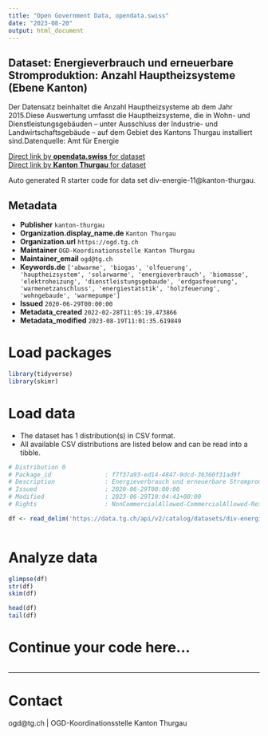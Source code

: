 ```yaml
---
title: "Open Government Data, opendata.swiss"
date: "2023-08-20"
output: html_document
---
```


## Dataset: Energieverbrauch und erneuerbare Stromproduktion: Anzahl Hauptheizsysteme (Ebene Kanton)

Der Datensatz beinhaltet die Anzahl Hauptheizsysteme ab dem Jahr 2015.Diese Auswertung umfasst die Hauptheizsysteme, die in Wohn- und Dienstleistungsgebäuden – unter Ausschluss der Industrie- und Landwirtschaftsgebäude – auf dem Gebiet des Kantons Thurgau installiert sind.Datenquelle: Amt für Energie

[Direct link by **opendata.swiss** for dataset](https://opendata.swiss/de/dataset/energieverbrauch-und-erneuerbare-stromproduktion-anzahl-hauptheizsysteme-ebene-kanton)<br>
[Direct link by **Kanton Thurgau** for dataset](https://data.tg.ch/explore/dataset/div-energie-11/)

Auto generated R starter code for data set div-energie-11@kanton-thurgau.

## Metadata

- **Publisher** `kanton-thurgau`
- **Organization.display_name.de** `Kanton Thurgau`
- **Organization.url** `https://ogd.tg.ch`
- **Maintainer** `OGD-Koordinationsstelle Kanton Thurgau`
- **Maintainer_email** `ogd@tg.ch`
- **Keywords.de** `['abwarme', 'biogas', 'olfeuerung', 'hauptheizsystem', 'solarwarme', 'energieverbrauch', 'biomasse', 'elektroheizung', 'dienstleistungsgebaude', 'erdgasfeuerung', 'warmenetzanschluss', 'energiestatstik', 'holzfeuerung', 'wohngebaude', 'warmepumpe']`
- **Issued** `2020-06-29T00:00:00`
- **Metadata_created** `2022-02-28T11:05:19.473866`
- **Metadata_modified** `2023-08-19T11:01:35.619849`


# Load packages

```r

library(tidyverse)
library(skimr)

```

# Load data

-   The dataset has 1 distribution(s) in CSV format.
-   All available CSV distributions are listed below and can be read into a tibble.

```r

# Distribution 0
# Package_id               : f7f37a93-ed14-4847-9dcd-36360f31ad9f
# Description              : Energieverbrauch und erneuerbare Stromproduktion: Anzahl Hauptheizsysteme (Ebene Kanton) (csv)
# Issued                   : 2020-06-29T00:00:00
# Modified                 : 2023-06-29T10:04:41+00:00
# Rights                   : NonCommercialAllowed-CommercialAllowed-ReferenceRequired

df <- read_delim('https://data.tg.ch/api/v2/catalog/datasets/div-energie-11/exports/csv')



```

# Analyze data

```r

glimpse(df)
str(df)
skim(df)

head(df)
tail(df)

```

# Continue your code here...

```r

```

------------------------------------------------------------------------

# Contact

ogd@tg.ch | OGD-Koordinationsstelle Kanton Thurgau
